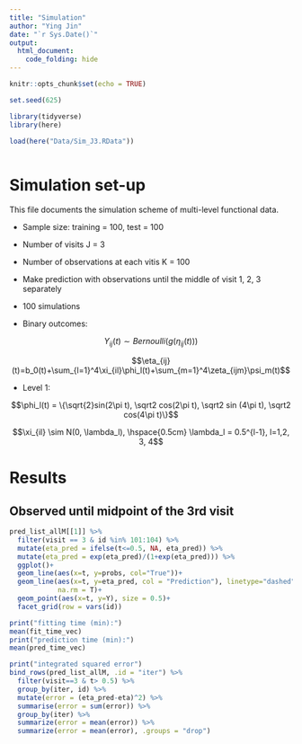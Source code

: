 ```yaml
---
title: "Simulation"
author: "Ying Jin"
date: "`r Sys.Date()`"
output: 
  html_document:
    code_folding: hide
---
```


```r
knitr::opts_chunk$set(echo = TRUE)

set.seed(625)

library(tidyverse)
library(here)

load(here("Data/Sim_J3.RData"))



```

# Simulation set-up

This file documents the simulation scheme of multi-level functional data. 

- Sample size: training = 100, test = 100
- Number of visits J = 3
- Number of observations at each vitis K = 100
- Make prediction with observations until the middle of visit 1, 2, 3 separately
- 100 simulations



- Binary outcomes: 

$$Y_{ij}(t) \sim Bernoulli(g(\eta_{ij}(t)))$$

$$\eta_{ij}(t)=b_0(t)+\sum_{l=1}^4\xi_{il}\phi_l(t)+\sum_{m=1}^4\zeta_{ijm}\psi_m(t)$$


- Level 1: 

$$\phi_l(t) = \{\sqrt{2}sin(2\pi t), \sqrt2 cos(2\pi t), \sqrt2 sin (4\pi t), \sqrt2 cos(4\pi t)\}$$

$$\xi_{il} \sim N(0, \lambda_l), \hspace{0.5cm} \lambda_l = 0.5^{l-1}, l=1,2, 3, 4$$

# Results

## Observed until midpoint of the 3rd visit

```r
pred_list_allM[[1]] %>%
  filter(visit == 3 & id %in% 101:104) %>% 
  mutate(eta_pred = ifelse(t<=0.5, NA, eta_pred)) %>% 
  mutate(eta_pred = exp(eta_pred)/(1+exp(eta_pred))) %>% 
  ggplot()+
  geom_line(aes(x=t, y=probs, col="True"))+
  geom_line(aes(x=t, y=eta_pred, col = "Prediction"), linetype="dashed", 
            na.rm = T)+
  geom_point(aes(x=t, y=Y), size = 0.5)+
  facet_grid(row = vars(id))
```

```r
print("fitting time (min):")
mean(fit_time_vec)
print("prediction time (min):")
mean(pred_time_vec)
```

```r
print("integrated squared error")
bind_rows(pred_list_allM, .id = "iter") %>% 
  filter(visit==3 & t> 0.5) %>%
  group_by(iter, id) %>% 
  mutate(error = (eta_pred-eta)^2) %>%
  summarise(error = sum(error)) %>% 
  group_by(iter) %>% 
  summarize(error = mean(error)) %>% 
  summarize(error = mean(error), .groups = "drop")
```

